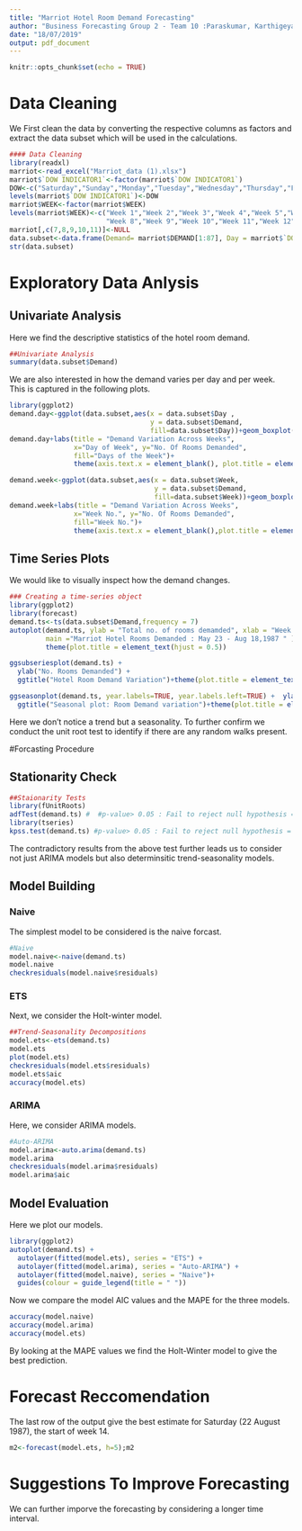 ```yaml
---
title: "Marriot Hotel Room Demand Forecasting"
author: "Business Forecasting Group 2 - Team 10 :Paraskumar, Karthigeyan, Shanmuga Priya, Raju, Niranjan a.k.a GOD"
date: "18/07/2019"
output: pdf_document
---
```


```r
knitr::opts_chunk$set(echo = TRUE)
```

# Data Cleaning
We First clean the data by converting the respective columns as factors and extract the data subset which will be used in the calculations.

```r
#### Data Cleaning
library(readxl)
marriot<-read_excel("Marriot_data (1).xlsx")
marriot$`DOW INDICATOR1`<-factor(marriot$`DOW INDICATOR1`)
DOW<-c("Saturday","Sunday","Monday","Tuesday","Wednesday","Thursday","Friday")
levels(marriot$`DOW INDICATOR1`)<-DOW
marriot$WEEK<-factor(marriot$WEEK)
levels(marriot$WEEK)<-c("Week 1","Week 2","Week 3","Week 4","Week 5","Week 6","Week 7",
                        "Week 8","Week 9","Week 10","Week 11","Week 12","Week 13","Week 14")
marriot[,c(7,8,9,10,11)]<-NULL
data.subset<-data.frame(Demand= marriot$DEMAND[1:87], Day = marriot$`DOW INDICATOR1`[1:87], Week = marriot$WEEK[1:87])
str(data.subset)

```

# Exploratory Data Anlysis

## Univariate Analysis
Here we find the descriptive statistics of the hotel room demand.

```r
##Univariate Analysis
summary(data.subset$Demand)
```

We are also interested in how the demand varies per day and per week. This is captured in the following plots.

```r
library(ggplot2)
demand.day<-ggplot(data.subset,aes(x = data.subset$Day ,
                                   y = data.subset$Demand,
                                   fill=data.subset$Day))+geom_boxplot()
demand.day+labs(title = "Demand Variation Across Weeks",
                x="Day of Week", y="No. Of Rooms Demanded", 
                fill="Days of the Week")+
                theme(axis.text.x = element_blank(), plot.title = element_text(hjust = 0.5))

demand.week<-ggplot(data.subset,aes(x = data.subset$Week,
                                    y = data.subset$Demand,
                                    fill=data.subset$Week))+geom_boxplot()
demand.week+labs(title = "Demand Variation Across Weeks",
                x="Week No.", y="No. Of Rooms Demanded", 
                fill="Week No.")+
                theme(axis.text.x = element_blank(),plot.title = element_text(hjust = 0.5))

```

## Time Series Plots

We would like to visually inspect how the demand changes. 

```r
### Creating a time-series object
library(ggplot2)
library(forecast)
demand.ts<-ts(data.subset$Demand,frequency = 7)
autoplot(demand.ts, ylab = "Total no. of rooms demamded", xlab = "Week no.",
         main ="Marriot Hotel Rooms Demanded : May 23 - Aug 18,1987 " )+
         theme(plot.title = element_text(hjust = 0.5))

ggsubseriesplot(demand.ts) +
  ylab("No. Rooms Demanded") +
  ggtitle("Hotel Room Demand Variation")+theme(plot.title = element_text(hjust = 0.5))

ggseasonplot(demand.ts, year.labels=TRUE, year.labels.left=TRUE) +  ylab("No. of rooms demanded") +
  ggtitle("Seasonal plot: Room Demand variation")+theme(plot.title = element_text(hjust = 0.5))

```

Here we don't notice a trend but a seasonality. To further confirm we conduct the unit root test to identify if there are any random walks present.

#Forcasting Procedure

## Stationarity Check

```r
##Staionarity Tests
library(fUnitRoots)
adfTest(demand.ts) #  #p-value> 0.05 : Fail to reject null hypothesis = Non-stationarity
library(tseries)
kpss.test(demand.ts) #p-value> 0.05 : Fail to reject null hypothesis = Stationarity
```

The contradictory results from the above test further leads us to consider not just ARIMA models but also determinsitic trend-seasonality models.


## Model Building

### Naive
The simplest model to be considered is the naive forcast.
```r
#Naive
model.naive<-naive(demand.ts)
model.naive
checkresiduals(model.naive$residuals)
```


### ETS
Next, we consider the Holt-winter model.
```r
##Trend-Seasonality Decompositions
model.ets<-ets(demand.ts)
model.ets
plot(model.ets)
checkresiduals(model.ets$residuals)
model.ets$aic
accuracy(model.ets)
```

### ARIMA
Here, we consider ARIMA models.
```r
#Auto-ARIMA
model.arima<-auto.arima(demand.ts)
model.arima
checkresiduals(model.arima$residuals)
model.arima$aic
```


## Model Evaluation

Here we plot our models.

```r
library(ggplot2)
autoplot(demand.ts) +
  autolayer(fitted(model.ets), series = "ETS") +
  autolayer(fitted(model.arima), series = "Auto-ARIMA") +
  autolayer(fitted(model.naive), series = "Naive")+
  guides(colour = guide_legend(title = " "))
```


Now we compare the model AIC values and the MAPE for the three models.

```r
accuracy(model.naive)
accuracy(model.arima)
accuracy(model.ets)
```

By looking at the MAPE values we find the Holt-Winter model to give the best prediction.

# Forecast Reccomendation 

The last row of the output give the best estimate for Saturday (22 August 1987), the start of week 14. 

```r
m2<-forecast(model.ets, h=5);m2
```

# Suggestions To Improve Forecasting

We can further imporve the forecasting by considering a longer time interval. 


